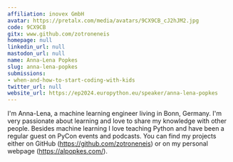 ```yaml
---
affiliation: inovex GmbH
avatar: https://pretalx.com/media/avatars/9CX9CB_cJ2hJM2.jpg
code: 9CX9CB
gitx: www.github.com/zotroneneis
homepage: null
linkedin_url: null
mastodon_url: null
name: Anna-Lena Popkes
slug: anna-lena-popkes
submissions:
- when-and-how-to-start-coding-with-kids
twitter_url: null
website_url: https://ep2024.europython.eu/speaker/anna-lena-popkes
---
```


I'm Anna-Lena, a machine learning engineer living in Bonn, Germany. I'm very passionate about learning and love to share my knowledge with other people. Besides machine learning I love teaching Python and have been a regular guest on PyCon events and podcasts. You can find my projects either on GitHub (https://github.com/zotroneneis) or on my personal webpage (https://alpopkes.com/).
